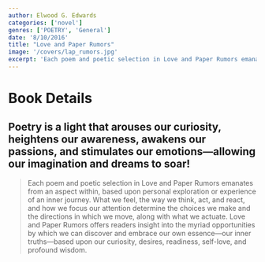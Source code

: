 ```yaml
---
author: Elwood G. Edwards
categories: ['novel']
genres: ['POETRY', 'General']
date: '8/10/2016'
title: "Love and Paper Rumors"
image: '/covers/lap_rumors.jpg'
excerpt: 'Each poem and poetic selection in Love and Paper Rumors emanates from an aspect within, based upon personal exploration or experience of an inner journey. What we feel, the way we think, act, and react, and how we focus our attention determine the...'
---
```


# Book Details

## Poetry is a light that arouses our curiosity, heightens our awareness, awakens our passions, and stimulates our emotions—allowing our imagination and dreams to soar!

<blockquote>
Each poem and poetic selection in Love and Paper Rumors emanates from an aspect within, based upon personal exploration or experience of an inner journey. What we feel, the way we think, act, and react, and how we focus our attention determine the choices we make and the directions in which we move, along with what we actuate. Love and Paper Rumors offers readers insight into the myriad opportunities by which we can discover and embrace our own essence—our inner truths—based upon our curiosity, desires, readiness, self-love, and profound wisdom.
</blockquote>